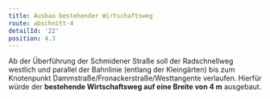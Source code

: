 ```yaml
---
title: Ausbau bestehender Wirtschaftsweg
route: abschnitt-4
detailId: '22'
position: 4.3
---
```

Ab der Überführung der Schmidener Straße soll der Radschnellweg westlich und parallel der Bahnlinie (entlang der Kleingärten) bis zum Knotenpunkt Dammstraße/Fronackerstraße/Westtangente verlaufen. Hierfür würde der **bestehende Wirtschaftsweg auf eine Breite von 4 m** ausgebaut.
